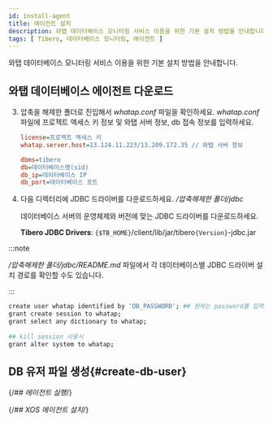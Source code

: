 ```yaml
---
id: install-agent
title: 에이전트 설치
description: 와탭 데이터베이스 모니터링 서비스 이용을 위한 기본 설치 방법을 안내합니다.
tags: [ Tibero, 데이터베이스 모니터링, 에이전트 ]
---
```



와탭 데이터베이스 모니터링 서비스 이용을 위한 기본 설치 방법을 안내합니다.


<Agentsignupguide /> 

<Youtube ko='e_UpCgapfQY' en='MIo3HRIOt8M' ja='MIo3HRIOt8M' />


<Createprojectv2 />


<Accesskey />

## 와탭 데이터베이스 에이전트 다운로드


<Dbinstallagentsteps /> 

3. 압축을 해제한 폴더로 진입해서 *whatap.conf* 파일을 확인하세요. *whatap.conf* 파일에 프로젝트 액세스 키 정보 및 와탭 서버 정보, db 접속 정보를 입력하세요.

    ```ini title='whatap.conf'
    license=프로젝트 액세스 키
    whatap.server.host=13.124.11.223/13.209.172.35 // 와탭 서버 정보

    dbms=tibero
    db=데이터베이스명(sid)
    db_ip=데이터베이스 IP
    db_port=데이터베이스 포트 
    ```

4. 다음 디렉터리에 JDBC 드라이버를 다운로드하세요. */압축해제한 폴더/jdbc*

    데이터베이스 서버의 운영체제와 버전에 맞는 JDBC 드라이버를 다운로드하세요.
    
    **Tibero JDBC Drivers**: `{$TB_HOME}`/client/lib/jar/tibero`{Version}`-jdbc.jar

:::note

*/압축해제한 폴더/jdbc/README.md* 파일에서 각 데이터베이스별 JDBC 드라이버 설치 경로를 확인할 수도 있습니다.

:::


<Dbcreatemonitoringaccount />

```bash showLineNumbers
create user whatap identified by 'DB_PASSWORD'; ## 원하는 password를 입력하세요.
grant create session to whatap;
grant select any dictionary to whatap;
 
## kill session 사용시
grant alter system to whatap;
```

## DB 유저 파일 생성{#create-db-user}


<Dbcreatedbuserfile /> 

{/*## 에이전트 실행*/}

<Dbrunagent /> 

{/*## XOS 에이전트 설치*/}

<Dbinstallxosagent /> 